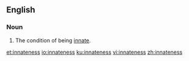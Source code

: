==English==

===Noun===
{{en-noun|~|es}}

# The condition of being [[innate]].

[[et:innateness]]
[[io:innateness]]
[[ku:innateness]]
[[vi:innateness]]
[[zh:innateness]]